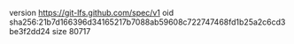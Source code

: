 version https://git-lfs.github.com/spec/v1
oid sha256:21b7d166396d34165217b7088ab59608c722747468fd1b25a2c6cd3be3f2dd24
size 80717
